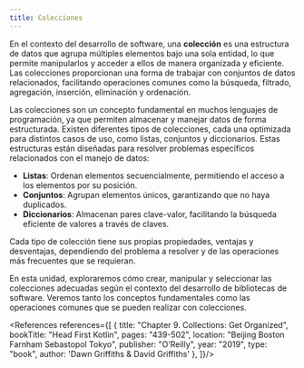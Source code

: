 ```yaml
---
title: Colecciones
---
```


<ReadingTime/>

En el contexto del desarrollo de software, una **colección** es una estructura de datos que agrupa múltiples elementos bajo una sola entidad, lo que permite manipularlos y acceder a ellos de manera organizada y eficiente. Las colecciones proporcionan una forma de trabajar con conjuntos de datos relacionados, facilitando operaciones comunes como la búsqueda, filtrado, agregación, inserción, eliminación y ordenación.

Las colecciones son un concepto fundamental en muchos lenguajes de programación, ya que permiten almacenar y manejar datos de forma estructurada. Existen diferentes tipos de colecciones, cada una optimizada para distintos casos de uso, como listas, conjuntos y diccionarios. Estas estructuras están diseñadas para resolver problemas específicos relacionados con el manejo de datos:

- **Listas**: Ordenan elementos secuencialmente, permitiendo el acceso a los elementos por su posición.
- **Conjuntos**: Agrupan elementos únicos, garantizando que no haya duplicados.
- **Diccionarios**: Almacenan pares clave-valor, facilitando la búsqueda eficiente de valores a través de claves.

Cada tipo de colección tiene sus propias propiedades, ventajas y desventajas, dependiendo del problema a resolver y de las operaciones más frecuentes que se requieran.

En esta unidad, exploraremos cómo crear, manipular y seleccionar las colecciones adecuadas según el contexto del desarrollo de bibliotecas de software. Veremos tanto los conceptos fundamentales como las operaciones comunes que se pueden realizar con colecciones.

<References references={[
    {
        title: "Chapter 9. Collections: Get Organized",
        bookTitle: "Head First Kotlin",
        pages: "439-502",
        location: "Beijing Boston Farnham Sebastopol Tokyo",
        publisher: "O’Reilly",
        year: "2019",
        type: "book",
        author: 'Dawn Griffiths & David Griffiths'
    },
]}/>
